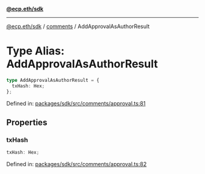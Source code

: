 [**@ecp.eth/sdk**](../../index.mdx)

***

[@ecp.eth/sdk](/sdk-reference/index.mdx) / [comments](/sdk-reference/comments/index.mdx) / AddApprovalAsAuthorResult

# Type Alias: AddApprovalAsAuthorResult

```ts
type AddApprovalAsAuthorResult = {
  txHash: Hex;
};
```

Defined in: [packages/sdk/src/comments/approval.ts:81](https://github.com/ecp-eth/comments-monorepo/blob/main/packages/sdk/src/comments/approval.ts#L81)

## Properties

### txHash

```ts
txHash: Hex;
```

Defined in: [packages/sdk/src/comments/approval.ts:82](https://github.com/ecp-eth/comments-monorepo/blob/main/packages/sdk/src/comments/approval.ts#L82)

